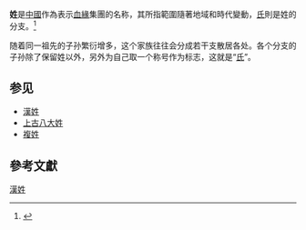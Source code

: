 {{Otheruses}}
{{about|古代意義的姓|现代的姓氏|姓氏}}

'''姓'''是[[中国姓氏排名|中國]]作為表示[[血緣|血緣]]集團的名称，其所指範圍隨著地域和時代變動，[[氏|氏]]則是姓的分支。<ref>{{Cite web|title=秦始皇︰一場歷史的思辨之旅|url=http://www.books.com.tw/products/0010637327|accessdate=2020-02-12|work=博客來|archive-date=2020-02-12|archive-url=https://web.archive.org/web/20200212212717/https://www.books.com.tw/products/0010637327|dead-url=no}}</ref>

随着同一祖先的子孙繁衍增多，这个家族往往会分成若干支散居各处。各个分支的子孙除了保留姓以外，另外为自己取一个称号作为标志，这就是“[[氏|氏]]”。

== 参见 ==
* [[漢姓|漢姓]]
* [[上古八大姓|上古八大姓]]
* [[複姓|複姓]]

==參考文獻==
{{Reflist}}

{{漢字文化圈對人的稱謂|index=X}}
{{Authority control}}
[[Category:漢姓|]]